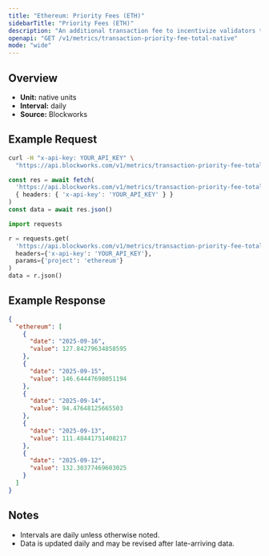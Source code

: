 ```yaml
---
title: "Ethereum: Priority Fees (ETH)"
sidebarTitle: "Priority Fees (ETH)"
description: "An additional transaction fee to incentivize validators to prioritize and execute transactions."
openapi: "GET /v1/metrics/transaction-priority-fee-total-native"
mode: "wide"
---
```


## Overview

- **Unit:** native units
- **Interval:** daily
- **Source:** Blockworks

## Example Request

<CodeGroup>

```bash cURL
curl -H "x-api-key: YOUR_API_KEY" \
  "https://api.blockworks.com/v1/metrics/transaction-priority-fee-total-native?project=ethereum"
```

```typescript TypeScript
const res = await fetch(
  'https://api.blockworks.com/v1/metrics/transaction-priority-fee-total-native?project=ethereum',
  { headers: { 'x-api-key': 'YOUR_API_KEY' } }
)
const data = await res.json()
```

```python Python
import requests

r = requests.get(
  'https://api.blockworks.com/v1/metrics/transaction-priority-fee-total-native',
  headers={'x-api-key': 'YOUR_API_KEY'},
  params={'project': 'ethereum'}
)
data = r.json()
```

</CodeGroup>

## Example Response

```json
{
  "ethereum": [
    {
      "date": "2025-09-16",
      "value": 127.84279634858595
    },
    {
      "date": "2025-09-15",
      "value": 146.64447698051194
    },
    {
      "date": "2025-09-14",
      "value": 94.47648125665503
    },
    {
      "date": "2025-09-13",
      "value": 111.48441751408217
    },
    {
      "date": "2025-09-12",
      "value": 132.30377469603025
    }
  ]
}
```

## Notes
- Intervals are daily unless otherwise noted.
- Data is updated daily and may be revised after late-arriving data.